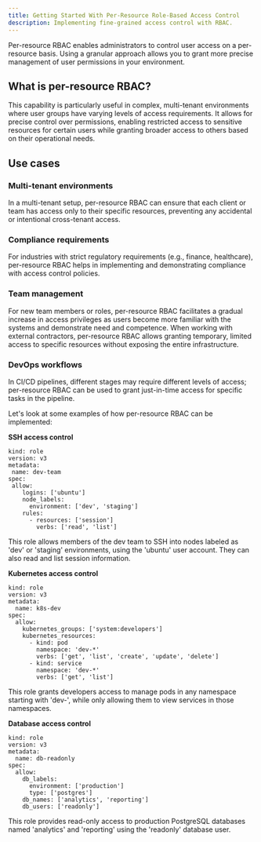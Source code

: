 ```yaml
---
title: Getting Started With Per-Resource Role-Based Access Control
description: Implementing fine-grained access control with RBAC.
---
```


Per-resource RBAC enables administrators to control user access on a per-resource basis. Using a granular approach allows you to grant more precise management of user permissions in your environment.

## What is per-resource RBAC?

This capability is particularly useful in complex, multi-tenant environments where user groups have varying levels of access requirements. It allows for precise control over permissions, enabling restricted access to sensitive resources for certain users while granting broader access to others based on their operational needs.

## Use cases

### Multi-tenant environments

In a multi-tenant setup, per-resource RBAC can ensure that each client or team has access only to their specific resources, preventing any accidental or intentional cross-tenant access.

### Compliance requirements
For industries with strict regulatory requirements (e.g., finance, healthcare), per-resource RBAC helps in implementing and demonstrating compliance with access control policies.

### Team management
For new team members or roles, per-resource RBAC facilitates a gradual increase in access privileges as users become more familiar with the systems and demonstrate need and competence.
When working with external contractors, per-resource RBAC allows granting temporary, limited access to specific resources without exposing the entire infrastructure.

### DevOps workflows
In CI/CD pipelines, different stages may require different levels of access; per-resource RBAC can be used to grant just-in-time access for specific tasks in the pipeline.

Let's look at some examples of how per-resource RBAC can be implemented:

**SSH access control**

```code
kind: role
version: v3
metadata:
 name: dev-team
spec:
 allow:
    logins: ['ubuntu']
    node_labels:
      environment: ['dev', 'staging']
    rules:
      - resources: ['session']
        verbs: ['read', 'list']
```

This role allows members of the dev team to SSH into nodes labeled as 'dev' or 'staging' environments, using the 'ubuntu' user account. 
They can also read and list session information.

**Kubernetes access control**

```code
kind: role
version: v3
metadata:
  name: k8s-dev
spec:
  allow:
    kubernetes_groups: ['system:developers']
    kubernetes_resources:
      - kind: pod
        namespace: 'dev-*'
        verbs: ['get', 'list', 'create', 'update', 'delete']
      - kind: service
        namespace: 'dev-*'
        verbs: ['get', 'list']
```

This role grants developers access to manage pods in any namespace starting with 'dev-', while only allowing them to view services in those namespaces.

**Database access control**

```code
kind: role
version: v3
metadata:
  name: db-readonly
spec:
  allow:
    db_labels:
      environment: ['production']
      type: ['postgres']
    db_names: ['analytics', 'reporting']
    db_users: ['readonly']
```

This role provides read-only access to production PostgreSQL databases named 'analytics' and 'reporting' using the 'readonly' database user.


